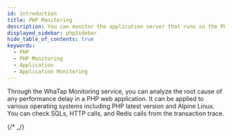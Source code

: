 ```yaml
---
id: introduction
title: PHP Monitoring
description: You can monitor the application server that runs in the PHP environment.
displayed_sidebar: phpSidebar
hide_table_of_contents: true
keywords:
  - PHP
  - PHP Monitoring
  - Application
  - Application Monitoring
---
```



Through the WhaTap Monitoring service, you can analyze the root cause of any performance delay in a PHP web application. It can be applied to various operating systems including PHP latest version and Alpine Linux. You can check SQLs, HTTP calls, and Redis calls from the transaction trace. 

{/* <Videos url="https://www.whatap.io/old/video/product/ko/app_php.mp4" /> _/}


<Apmcommonintro />
